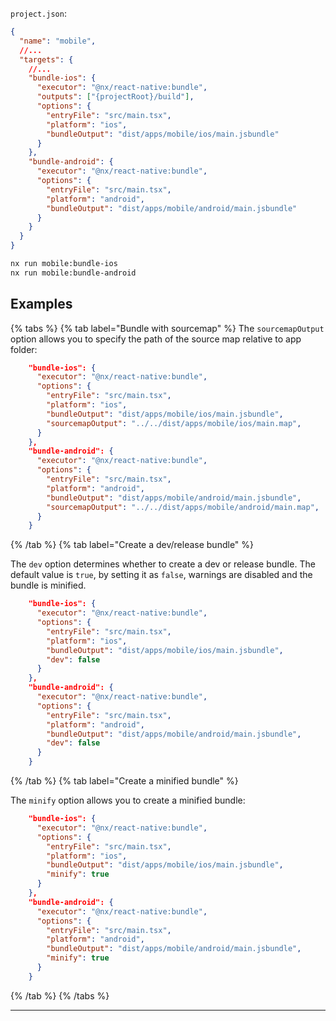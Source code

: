 `project.json`:

```json
{
  "name": "mobile",
  //...
  "targets": {
    //...
    "bundle-ios": {
      "executor": "@nx/react-native:bundle",
      "outputs": ["{projectRoot}/build"],
      "options": {
        "entryFile": "src/main.tsx",
        "platform": "ios",
        "bundleOutput": "dist/apps/mobile/ios/main.jsbundle"
      }
    },
    "bundle-android": {
      "executor": "@nx/react-native:bundle",
      "options": {
        "entryFile": "src/main.tsx",
        "platform": "android",
        "bundleOutput": "dist/apps/mobile/android/main.jsbundle"
      }
    }
  }
}
```

```bash
nx run mobile:bundle-ios
nx run mobile:bundle-android
```

## Examples

{% tabs %}
{% tab label="Bundle with sourcemap" %}
The `sourcemapOutput` option allows you to specify the path of the source map relative to app folder:

```json
    "bundle-ios": {
      "executor": "@nx/react-native:bundle",
      "options": {
        "entryFile": "src/main.tsx",
        "platform": "ios",
        "bundleOutput": "dist/apps/mobile/ios/main.jsbundle",
        "sourcemapOutput": "../../dist/apps/mobile/ios/main.map",
      }
    },
    "bundle-android": {
      "executor": "@nx/react-native:bundle",
      "options": {
        "entryFile": "src/main.tsx",
        "platform": "android",
        "bundleOutput": "dist/apps/mobile/android/main.jsbundle",
        "sourcemapOutput": "../../dist/apps/mobile/android/main.map",
      }
    }
```

{% /tab %}
{% tab label="Create a dev/release bundle" %}

The `dev` option determines whether to create a dev or release bundle. The default value is `true`, by setting it as `false`, warnings are disabled and the bundle is minified.

```json
    "bundle-ios": {
      "executor": "@nx/react-native:bundle",
      "options": {
        "entryFile": "src/main.tsx",
        "platform": "ios",
        "bundleOutput": "dist/apps/mobile/ios/main.jsbundle",
        "dev": false
      }
    },
    "bundle-android": {
      "executor": "@nx/react-native:bundle",
      "options": {
        "entryFile": "src/main.tsx",
        "platform": "android",
        "bundleOutput": "dist/apps/mobile/android/main.jsbundle",
        "dev": false
      }
    }
```

{% /tab %}
{% tab label="Create a minified bundle" %}

The `minify` option allows you to create a minified bundle:

```json
    "bundle-ios": {
      "executor": "@nx/react-native:bundle",
      "options": {
        "entryFile": "src/main.tsx",
        "platform": "ios",
        "bundleOutput": "dist/apps/mobile/ios/main.jsbundle",
        "minify": true
      }
    },
    "bundle-android": {
      "executor": "@nx/react-native:bundle",
      "options": {
        "entryFile": "src/main.tsx",
        "platform": "android",
        "bundleOutput": "dist/apps/mobile/android/main.jsbundle",
        "minify": true
      }
    }
```

{% /tab %}
{% /tabs %}

---
